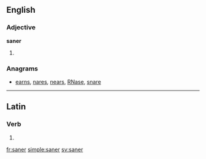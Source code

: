 ==English==

===Adjective===
'''saner'''

# {{en-comparative of|sane}}

===Anagrams===
* [[earns#English|earns]], [[nares#English|nares]], [[nears#English|nears]], [[RNase#English|RNase]], [[snare#English|snare]]

----

==Latin==

===Verb===
{{la-verb-form|sāner}}

# {{conjugation of|sano|sānō|1|s|pres|pass|sub|lang=la}}

[[fr:saner]]
[[simple:saner]]
[[sv:saner]]